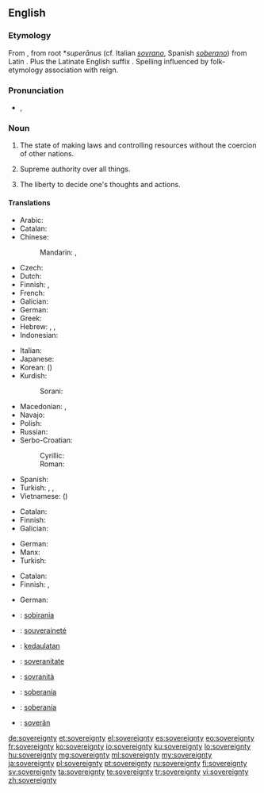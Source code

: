 ==English==
{{wikipedia|sovereignty}}

===Etymology===
From {{etyl|fro}} {{term|soverain|lang=la}}, from {{etyl|VL.}} root *''superānus'' (cf. Italian ''[[sovrano]]'', Spanish ''[[soberano]]'') from Latin {{term|super||above|lang=la}}. Plus the Latinate English suffix {{term|-ity|-ty|lang=en}}. Spelling influenced by folk-etymology association with reign.

===Pronunciation===
* {{a|UK}} {{IPA|/ˈsɒv.ɹən.ti/|/ˈsɒv.ɹɪn.ti}}, {{X-SAMPA|/"sQv.r\@n.ti/|/"sQv.rIn.ti/}}

===Noun===
{{en-noun|sovereignties|-}}

# {{context|of a nation}} The state of making laws and controlling resources without the coercion of other nations.
# {{context|of a ruler}} Supreme authority over all things.
# {{context|of a person}} The liberty to decide one's thoughts and actions.

====Translations====
{{trans-top|of a nation: the state of making laws and controlling resources without the coercion of other nations.}}
* Arabic: {{t-|ar|سيادة|f|tr=siyaada|sc=Arab}}
* Catalan: {{t-|ca|sobirania|f}}
* Chinese:
*: Mandarin: {{t-|cmn|主權|sc=Hani}}, {{t-|cmn|主权|tr=zhǔquán|sc=Hani}}
* Czech: {{t-|cs|svrchovanost|f}}
* Dutch: {{t-|nl|soevereiniteit|f}}
* Finnish: {{t-|fi|suvereenisuus}}, {{t+|fi|suvereniteetti}}
* French: {{t+|fr|souveraineté|f}}
* Galician: {{t+|gl|soberanía|f}}
* German: {{t+|de|Souveränität|f}}
* Greek: {{t+|el|κυριαρχία|f|tr=kiriarhia|sc=Grek}}
* Hebrew: {{t-|he|ריבונות|tr=sovereignty}}, {{t-|he|ריבון|m|tr=sovereign}}, {{t-|he|ריבונית|f|tr=sovereign}}
* Indonesian: {{t+|id|kedaulatan}}
{{trans-mid}}
* Italian: {{t-|it|sovranità|f}}
* Japanese: {{t+|ja|主権|tr=しゅけん, shuken|sc=Jpan}}
* Korean: {{t-|ko|주권|tr=jugwon|sc=Kore}} ({{t+|ko|主權|sc=Kore}})
* Kurdish:
*: Sorani: {{ku-Arab|[[فه‌رمان ڕه‌وایی]]}}
* Macedonian: {{t-|mk|сувереност|f|tr=suvérenost}}, {{t-|mk|суверенитет|m|tr=suverenitét}}
* Navajo: {{tø|nv|akʼídádéestʼį́į́ʼ}}
* Polish: {{t-|pl|suwerenność|f}}
* Russian: {{t+|ru|суверенитет|m|tr=suverenitét|sc=Cyrl}}
* Serbo-Croatian:
*: Cyrillic: {{t-|sh|суверенитет|m}}
*: Roman: {{t-|sh|suverenitet|m}}
* Spanish: {{t+|es|soberanía|f}}
* Turkish: {{t+|tr|egemenlik}}, {{t+|tr|hükümranlık}}, {{t+|tr|hakimiyet|alt=hâkimiyet}}
* Vietnamese: {{t+|vi|chủ quyền}} ({{t-|vi|主權}})
{{trans-bottom}}

{{trans-top|of ruler or God: supreme authority over all things}}
* Catalan: {{t-|ca|sobirania|f}}
* Finnish: {{t-|fi|yksinvaltius}}
* Galician: {{t+|gl|soberanía|f}}
{{trans-mid}}
* German: {{t+|de|Souveränität|f}}
* Manx: {{t-|gv|ard-reeriaght|f}}
* Turkish: {{t-|tr|mutlak güç}}
{{trans-bottom}}

{{trans-top|of self: the liberty to decide one's thoughts and actions}}
* Catalan: {{t-|ca|sobirania|f}}
* Finnish: {{t-|fi|yksilönvapaus}}, {{t+|fi|suvereniteetti}}
{{trans-mid}}
* German: {{t+|de|Souveränität|f}}
{{trans-bottom}}

{{checktrans-top}}
* {{ttbc|ca}}: [[sobirania]] {{f}}
* {{ttbc|fr}}: [[souveraineté]] {{f}}
* {{ttbc|id}}: [[daulat|kedaulatan]]
* {{ttbc|ia}}: [[soveranitate]]
* {{ttbc|it}}: [[sovranità]] {{f}}
{{trans-mid}}
* {{ttbc|es}}: [[soberanía]] {{f}}
* {{ttbc|pt}}: [[soberanía]] {{f}}
* {{ttbc|vo}}: [[soverän]]
{{trans-bottom}}

[[de:sovereignty]]
[[et:sovereignty]]
[[el:sovereignty]]
[[es:sovereignty]]
[[eo:sovereignty]]
[[fr:sovereignty]]
[[ko:sovereignty]]
[[io:sovereignty]]
[[ku:sovereignty]]
[[lo:sovereignty]]
[[hu:sovereignty]]
[[mg:sovereignty]]
[[ml:sovereignty]]
[[my:sovereignty]]
[[ja:sovereignty]]
[[pl:sovereignty]]
[[pt:sovereignty]]
[[ru:sovereignty]]
[[fi:sovereignty]]
[[sv:sovereignty]]
[[ta:sovereignty]]
[[te:sovereignty]]
[[tr:sovereignty]]
[[vi:sovereignty]]
[[zh:sovereignty]]